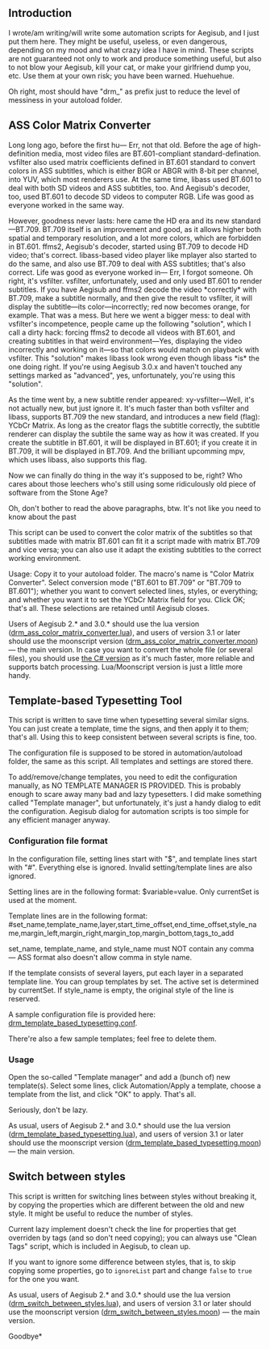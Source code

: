 
== Introduction ==

I wrote/am writing/will write some automation scripts for Aegisub, and I just put them here. They might be useful, useless, or even dangerous, depending on my mood and what crazy idea I have in mind. These scripts are not guaranteed not only to work and produce something useful, but also to not blow your Aegisub, kill your cat, or make your girlfriend dump you, etc. Use them at your own risk; you have been warned. Huehuehue.

Oh right, most should have "drm_" as prefix just to reduce the level of messiness in your autoload folder.

== ASS Color Matrix Converter ==

Long long ago, before the first hu— Err, not that old. Before the age of high-definition media, most video files are BT.601-compliant standard-defination. vsfilter also used matrix coefficients defined in BT.601 standard to convert colors in ASS subtitles, which is either BGR or ABGR with 8-bit per channel, into YUV, which most renderers use. At the same time, libass used BT.601 to deal with both SD videos and ASS subtitles, too. And Aegisub's decoder, too, used BT.601 to decode SD videos to computer RGB. Life was good as everyone worked in the same way. 

However, goodness never lasts: here came the HD era and its new standard—BT.709. BT.709 itself is an improvement and good, as it allows higher both spatial and temporary resolution, and a lot more colors, which are forbidden in BT.601. ffms2, Aegisub's decoder, started using BT.709 to decode HD video; that's correct. libass-based video player like mplayer also started to do the same, and also use BT.709 to deal with ASS subtitles; that's also correct. Life was good as everyone worked in— Err, I forgot someone. Oh right, it's vsfilter. vsfilter, unfortunately, used and only used BT.601 to render subtitles. If you have Aegisub and ffms2 decode the video *correctly* with BT.709, make a subtitle normally, and then give the result to vsfilter, it will display the subtitle—its color—incorrectly; red now becomes orange, for example. That was a mess. But here we went a bigger mess: to deal with vsfilter's incompetence, people came up the following "solution", which I call a dirty hack: forcing ffms2 to decode all videos with BT.601, and creating subtitles in that weird environment—Yes, displaying the video incorrectly and working on it—so that colors would match on playback with vsfilter. This "solution" makes libass look wrong even though libass *is* the one doing right. If you're using Aegisub 3.0.x and haven't touched any settings marked as "advanced", yes, unfortunately, you're using this "solution".

As the time went by, a new subtitle render appeared: xy-vsfilter—Well, it's not actually new, but just ignore it. It's much faster than both vsfilter and libass, supports BT.709 the new standard, and introduces a new field (flag): YCbCr Matrix. As long as the creator flags the subtitle correctly, the subtitle renderer can display the subtile the same way as how it was created. If you create the subtitle in BT.601, it will be displayed in BT.601; if you create it in BT.709, it will be displayed in BT.709. And the brilliant upcomming mpv, which uses libass, also supports this flag.

Now we can finally do thing in the way it's supposed to be, right? Who cares about those leechers who's still using some ridiculously old piece of software from the Stone Age?

Oh, don't bother to read the above paragraphs, btw. It's not like you need to know about the past

This script can be used to convert the color matrix of the subtitles so that subtitles made with matrix BT.601 can fit it a script made with matrix BT.709 and vice versa; you can also use it adapt the existing subtitles to the correct working environment.

Usage: Copy it to your autoload folder. The macro's name is "Color Matrix Converter". Select conversion mode ("BT.601 to BT.709" or "BT.709 to BT.601"); whether you want to convert selected lines, styles, or everything; and whether you want it to set the YCbCr Matrix field for you. Click OK; that's all. These selections are retained until Aegisub closes.

Users of Aegisub 2.* and 3.0.* should use the lua version ([https://raw.github.com/dreamer2908/Aegisub_automation_scripts/master/drm_ass_color_matrix_converter.lua drm_ass_color_matrix_converter.lua]), and users of version 3.1 or later should use the moonscript version ([https://raw.github.com/dreamer2908/Aegisub_automation_scripts/master/drm_ass_color_matrix_converter.moon drm_ass_color_matrix_converter.moon]) — the main version. In case you want to convert the whole file (or several files), you should use [https://www.dropbox.com/s/1gfjwcn0p6z60tw/ASSColorMatrixConverter_beta8.7z the C# version] as it's much faster, more reliable and supports batch processing. Lua/Moonscript version is just a little more handy.

== Template-based Typesetting Tool ==

This script is written to save time when typesetting several similar signs. You can just create a template, time the signs, and then apply it to them; that's all. Using this to keep consistent between several scripts is fine, too.

The configuration file is supposed to be stored in automation/autoload folder, the same as this script. All templates and settings are stored there.

To add/remove/change templates, you need to edit the configuration manually, as NO TEMPLATE MANAGER IS PROVIDED. This is probably enough to scare away many bad and lazy typesetters. I did make something called "Template manager", but unfortunately, it's just a handy dialog to edit the configuration. Aegisub dialog for automation scripts is too simple for any efficient manager anyway.

=== Configuration file format ===

In the configuration file, setting lines start with "$", and template lines start with "#". Everything else is ignored. Invalid setting/template lines are also ignored.

Setting lines are in the following format: $variable=value. Only currentSet is used at the moment.

Template lines are in the following format: #set_name,template_name,layer,start_time_offset,end_time_offset,style_name,margin_left,margin_right,margin_top,margin_bottom,tags_to_add

set_name, template_name, and style_name must NOT contain any comma — ASS format also doesn't allow comma in style name.

If the template consists of several layers, put each layer in a separated template line. You can group templates by set. The active set is determined by currentSet. If style_name is empty, the original style of the line is reserved.

A sample configuration file is provided here: [https://raw.github.com/dreamer2908/Aegisub_automation_scripts/master/samples/drm_template_based_typesetting.conf drm_template_based_typesetting.conf].

There're also a few sample templates; feel free to delete them.

=== Usage ===

Open the so-called "Template manager" and add a (bunch of) new template(s). Select some lines, click Automation/Apply a template, choose a template from the list, and click "OK" to apply. That's all.

Seriously, don't be lazy.

As usual, users of Aegisub 2.* and 3.0.* should use the lua version ([https://raw.github.com/dreamer2908/Aegisub_automation_scripts/master/drm_template_based_typesetting.lua drm_template_based_typesetting.lua]), and users of version 3.1 or later should use the moonscript version ([https://raw.github.com/dreamer2908/Aegisub_automation_scripts/master/drm_template_based_typesetting.moon drm_template_based_typesetting.moon]) — the main version. 

== Switch between styles ==

This script is written for switching lines between styles without breaking it, by copying the properties which are different between the old and new style. It might be useful to reduce the number of styles.

Current lazy implement doesn't check the line for properties that get overriden by tags (and so don't need copying); you can always use "Clean Tags" script, which is included in Aegisub, to clean up.

If you want to ignore some difference between styles, that is, to skip copying some properties, go to <code>ignoreList</code> part and change <code>false</code> to <code>true</code> for the one you want.

As usual, users of Aegisub 2.* and 3.0.* should use the lua version ([https://raw.github.com/dreamer2908/Aegisub_automation_scripts/master/drm_switch_between_styles.lua drm_switch_between_styles.lua]), and users of version 3.1 or later should use the moonscript version ([https://raw.github.com/dreamer2908/Aegisub_automation_scripts/master/drm_switch_between_styles.moon drm_switch_between_styles.moon]) — the main version. 

Goodbye*
